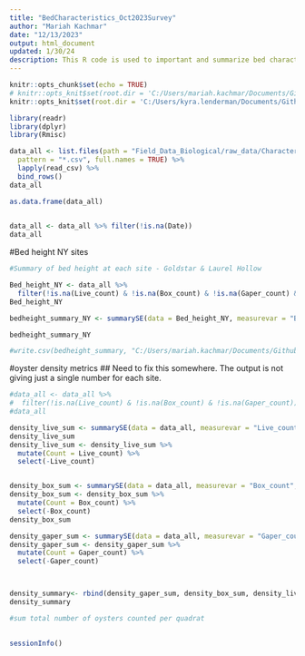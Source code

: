 ```yaml
---
title: "BedCharacteristics_Oct2023Survey"
author: "Mariah Kachmar"
date: "12/13/2023"
output: html_document
updated: 1/30/24
description: This R code is used to important and summarize bed characteristics (height, area, rugosity, density, and coverage) data from the LISS Oyster Health Project's October 2023 oyster population surveys at Ash Creek and Fence Creek intertidal sites in Connecticut and Goldstar Beach and Laurel Hollow subtidal sites in New York. 
---
```



```r
knitr::opts_chunk$set(echo = TRUE)
# knitr::opts_knit$set(root.dir = 'C:/Users/mariah.kachmar/Documents/Github/EAD-ASEB_EPA_LISS_Disease_Surveillance') #Mariah's
knitr::opts_knit$set(root.dir = 'C:/Users/kyra.lenderman/Documents/Github/EAD-ASEB_EPA_LISS_Disease_Surveillance') #Kyra's

library(readr)
library(dplyr)
library(Rmisc)
```




```r

data_all <- list.files(path = "Field_Data_Biological/raw_data/Characteristics",                           # Identify all CSV files
  pattern = "*.csv", full.names = TRUE) %>% 
  lapply(read_csv) %>% 
  bind_rows()
data_all

as.data.frame(data_all)

 
data_all <- data_all %>% filter(!is.na(Date))
data_all
```
#Bed height NY sites
 
```r
#Summary of bed height at each site - Goldstar & Laurel Hollow

Bed_height_NY <- data_all %>%
  filter(!is.na(Live_count) & !is.na(Box_count) & !is.na(Gaper_count) & !is.na(Bed_height))
Bed_height_NY 

bedheight_summary_NY <- summarySE(data = Bed_height_NY, measurevar = "Bed_height", groupvars = c( "Date", "Site"))

bedheight_summary_NY

#write.csv(bedheight_summary, "C:/Users/mariah.kachmar/Documents/Github/EAD-ASEB_EPA_LISS_Disease_Surveillance/Field_Data_Biological/Output/BedHeight_AllSite.csv", row.names=FALSE)
```

#oyster density metrics
## Need to fix this somewhere. The output is not giving just a single number for each site. 
```r

#data_all <- data_all %>%
#  filter(!is.na(Live_count) & !is.na(Box_count) & !is.na(Gaper_count))
#data_all  

density_live_sum <- summarySE(data = data_all, measurevar = "Live_count", groupvars = c(  "Site"))
density_live_sum
density_live_sum <- density_live_sum %>%
  mutate(Count = Live_count) %>%
  select(-Live_count)


density_box_sum <- summarySE(data = data_all, measurevar = "Box_count", groupvars = c( "Site"))
density_box_sum <- density_box_sum %>%
  mutate(Count = Box_count) %>%
  select(-Box_count)
density_box_sum

density_gaper_sum <- summarySE(data = data_all, measurevar = "Gaper_count", groupvars = c( "Site"))
density_gaper_sum <- density_gaper_sum %>%
  mutate(Count = Gaper_count) %>%
  select(-Gaper_count)



density_summary<- rbind(density_gaper_sum, density_box_sum, density_live_sum)
density_summary

#sum total number of oysters counted per quadrat
 


```


```r
sessionInfo()
```